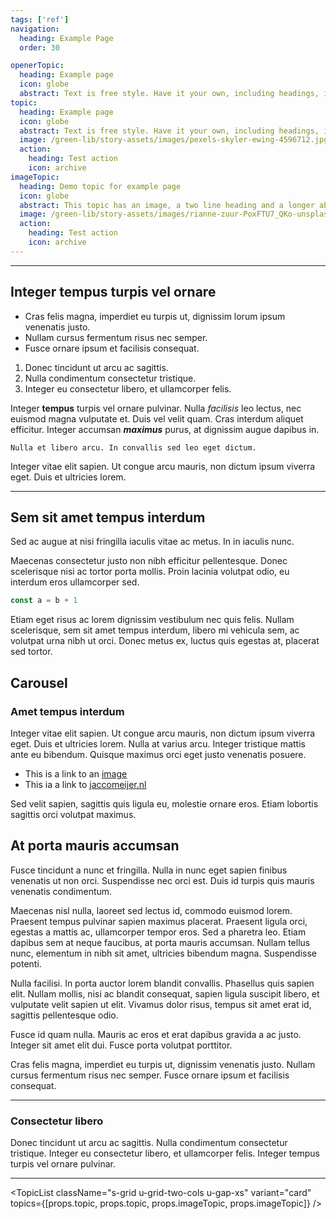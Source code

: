 ```yaml
---
tags: ['ref']
navigation:
  heading: Example Page
  order: 30

openerTopic:
  heading: Example page
  icon: globe
  abstract: Text is free style. Have it your own, including headings, images and all that.
topic:
  heading: Example page
  icon: globe
  abstract: Text is free style. Have it your own, including headings, images and all that.
  image: /green-lib/story-assets/images/pexels-skyler-ewing-4596712.jpg
  action:
    heading: Test action
    icon: archive
imageTopic:
  heading: Demo topic for example page
  icon: globe
  abstract: This topic has an image, a two line heading and a longer abstract, all for demo purposes.
  image: /green-lib/story-assets/images/rianne-zuur-PoxFTU7_QKo-unsplash.jpg
  action:
    heading: Test action
    icon: archive
---
```



<Topic topic={props.openerTopic} variant="headline" />

---

## Integer tempus turpis vel ornare

- Cras felis magna, imperdiet eu turpis ut, dignissim lorum ipsum venenatis
  justo.
- Nullam cursus fermentum risus nec semper.
- Fusce ornare ipsum et facilisis consequat.

1. Donec tincidunt ut arcu ac sagittis.
2. Nulla condimentum consectetur tristique.
3. Integer eu consectetur libero, et ullamcorper felis.

Integer **tempus** turpis vel ornare pulvinar. Nulla _facilisis_ leo lectus, nec
euismod magna vulputate et. Duis vel velit quam. Cras interdum aliquet
efficitur. Integer accumsan **_maximus_** purus, at dignissim augue dapibus in.

`Nulla et libero arcu. In convallis sed leo eget dictum.`

Integer vitae elit sapien. Ut congue arcu mauris, non dictum ipsum viverra eget.
Duis et ultricies lorem.

---

## Sem sit amet tempus interdum

Sed ac augue at nisi fringilla iaculis vitae ac metus. In in iaculis nunc.

Maecenas consectetur justo non nibh efficitur pellentesque. Donec scelerisque
nisi ac tortor porta mollis. Proin lacinia volutpat odio, eu interdum eros
ullamcorper sed.

```js
const a = b + 1
```

Etiam eget risus ac lorem dignissim vestibulum nec quis felis. Nullam
scelerisque, sem sit amet tempus interdum, libero mi vehicula sem, ac volutpat
urna nibh ut orci. Donec metus ex, luctus quis egestas at, placerat sed tortor.

## Carousel

<div className="s-block-space u-block-space-m">
  <CarouselLayout delay="1000" globalCssUrl={props.refmetadata.system.globalCssUrl}>
    <Topic topic={props.imageTopic} variant="block" />
    <Topic topic={props.topic} variant="block" />
    <Topic topic={props.imageTopic} variant="block" />
    <Topic topic={props.topic} variant="block" />
  </CarouselLayout>
</div>

### Amet tempus interdum

Integer vitae elit sapien. Ut congue arcu mauris, non dictum ipsum viverra eget.
Duis et ultricies lorem. Nulla at varius arcu. Integer tristique mattis ante eu
bibendum. Quisque maximus orci eget justo venenatis posuere.

- This is a link to an <a href="/green-lib/story-assets/images/pexels-skyler-ewing-4596712.jpg">image</a>
- This ia a link to [jaccomeijer.nl](https://www.jaccomeijer.nl)

Sed velit sapien, sagittis quis ligula eu, molestie ornare eros. Etiam lobortis
sagittis orci volutpat maximus.

<div className="s-popout">
  <Topic topic={props.imageTopic} variant="hero" />
</div>

## At porta mauris accumsan

Fusce tincidunt a nunc et fringilla. Nulla in nunc eget sapien finibus venenatis
ut non orci. Suspendisse nec orci est. Duis id turpis quis mauris venenatis
condimentum.

<Picture
  className="s-block-space u-block-space-s"
  src="/green-lib/story-assets/images/pexels-skyler-ewing-4596712.jpg"
/>

Maecenas nisl nulla, laoreet sed lectus id, commodo euismod lorem. Praesent
tempus pulvinar sapien maximus placerat. Praesent ligula orci, egestas a mattis
ac, ullamcorper tempor eros. Sed a pharetra leo. Etiam dapibus sem at neque
faucibus, at porta mauris accumsan. Nullam tellus nunc, elementum in nibh sit
amet, ultricies bibendum magna. Suspendisse potenti.

Nulla facilisi. In porta auctor lorem blandit convallis. Phasellus quis sapien
elit. Nullam mollis, nisi ac blandit consequat, sapien ligula suscipit libero,
et vulputate velit sapien ut elit. Vivamus dolor risus, tempus sit amet erat id,
sagittis pellentesque odio.

<Topic topic={props.topic} variant="card" />

Fusce id quam nulla. Mauris ac eros et erat dapibus gravida a ac justo. Integer
sit amet elit dui. Fusce porta volutpat porttitor.

Cras felis magna, imperdiet eu turpis ut, dignissim venenatis justo. Nullam
cursus fermentum risus nec semper. Fusce ornare ipsum et facilisis consequat.

<div className="s-popout">
  <Topic topic={props.imageTopic} variant="headline" />
</div>

---

### Consectetur libero

Donec tincidunt ut arcu ac sagittis. Nulla condimentum consectetur tristique.
Integer eu consectetur libero, et ullamcorper felis. Integer tempus turpis vel
ornare pulvinar.

---

<TopicList
  className="s-grid u-grid-two-cols u-gap-xs"
  variant="card"
  topics={[props.topic, props.topic, props.imageTopic, props.imageTopic]}
/>
